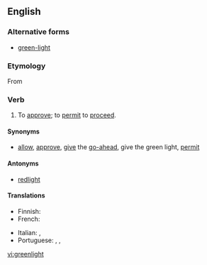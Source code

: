 ==English==

===Alternative forms===
* [[green-light]]

===Etymology===
From {{term|green light}}

===Verb===
{{en-verb|greenlights|greenlighting|greenlit|past2=greenlighted}}

# {{context|transitive|lang=en}} To [[approve]]; to [[permit]] to [[proceed]].

====Synonyms====
* {{sense|approve}} [[allow]], [[approve]], [[give]] the [[go-ahead]], give the green light, [[permit]]
====Antonyms====
* [[redlight]]

====Translations====
{{trans-top|to approve}}
* Finnish: {{t+|fi|näyttää}} {{t+|fi|vihreä|alt=vihreää}} {{t+|fi|valo|alt=valoa}}
* French: {{t+|fr|feu vert|alt=donner le/son feu vert pour}}
{{trans-mid}}
* Italian: {{t+|it|approvare}}, {{t|it|omologare}}
* Portuguese: {{t|pt|[[dar]] ([[o]]) [[sinal verde]]}}, {{t+|pt|permitir}}, {{t+|pt|aprovar}}
{{trans-bottom}}

[[vi:greenlight]]